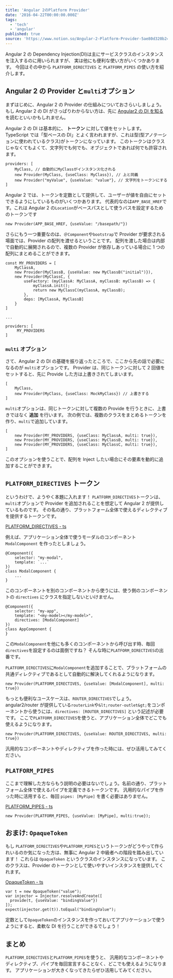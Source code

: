 ```yaml
---
title: 'Angular 2のPlatform Provider'
date: '2016-04-22T00:00:00.000Z'
tags:
  - 'tech'
  - 'angular'
published: true
source: 'https://www.notion.so/Angular-2-Platform-Provider-5ae80d320b244a6bb01b7ffa6feb932a'
---
```


Angular 2 の Dependency Injection(DI)は主にサービスクラスのインスタンスを注入するのに用いられますが、 実は他にも便利な使い方がいくつかあります。 今回はその中から `PLATFORM_DIRECTIVES` と `PLATFORM_PIPES` の使い方を紹介します。

## Angular 2 の Provider と`multi`オプション

まずはじめに、Angular 2 の Provider の仕組みについておさらいしましょう。 もし Angular 2 の DI がさっぱりわからない方は、先に [Angular2 の DI を知る](http://qiita.com/laco0416/items/61eed550d1f6070b36ab) を読むといいかもしれません。

Angular 2 の DI は基本的に、 **トークン** に対して値をセットします。 TypeScript では「型ベースの DI」とよく言われますが、これは型(型アノテーションに使われているクラス)がトークンになっています。 このトークンはクラスじゃなくてもよくて、文字列でも何でも、オブジェクトであれば何でも許容されます。

```plaintext
providers: [
    MyClass, // 自動的にMyClassがインスタンス化される
    new Provider(MyClass, {useClass: MyClass}), // 上と同義
    new Provider("myValue", {useValue: "value"}, // 文字列をトークンにする
]
```

Angular 2 では、トークンを定数として提供して、ユーザーが値を自由にセットできるようにしているものがいくつかあります。 代表的なのは`APP_BASE_HREF`です。これは Angular 2 の`Location`がベースパスとして使うバスを設定するためのトークンです

```plaintext
new Provider(APP_BASE_HREF, {useValue: "/basepath/"})
```

さらにもう一つ重要なのは、`＠Component`や`bootstrap`で Provider が要求される場面では、Provider の配列を渡せるということです。 配列を渡した場合は内部で自動的に展開されるので、複数の Provider が依存しあっている場合に 1 つの配列にまとめることができます。

```plaintext
const MY_PROVIDERS = [
    MyClassA,
    new Provider(MyClassB, {useValue: new MyClassB("initial")}),
    new Provider(MyClassC, {
        useFactory: (myClassA: MyClassA, myClassB: myClassB) => {
            myClassA.init();
            return new MyClassC(myClassA, myClassB);
        },
        deps: [MyClassA, MyClassB]
    }
]

...

providers: [
     MY_PROVIDERS
]
```

### `multi` オプション

さて、Angular 2 の DI の基礎を振り返ったところで、ここから先の話で必要になるのが `multi`オプションです。 Provider は、同じトークンに対して 2 回値をセットすると、先に Provide した方は上書きされてしまいます。

```plaintext
[
    MyClass,
    new Provider(MyClass, {useClass: MockMyClass}) // 上書きする
]
```

`multi`オプションは、同じトークンに対して複数の Provide を行うときに、上書きではなく **追加** を行います。 次の例では、複数のクラスをまとめるトークンを作り、`multi`で追加しています。

```plaintext
[
    new Provider(MY_PROVIDERS, {useClass: MyClassA, multi: true}),
    new Provider(MY_PROVIDERS, {useClass: MyClassB, multi: true}),
    new Provider(MY_PROVIDERS, {useClass: MyClassC, multi: true}),
]
```

このオプションを使うことで、配列を Inject したい場合にその要素を動的に追加することができます。

## `PLATFORM_DIRECTIVES` トークン

というわけで、ようやく本題に入れます！ `PLATFORM_DIRECTIVES`トークンは、`multi`オプションで Provider を追加されることを想定して Angular 2 が提供しているものです。 その名の通り、プラットフォーム全体で使えるディレクティブを提供するトークンです。

[PLATFORM_DIRECTIVES - ts](https://angular.io/docs/ts/latest/api/core/PLATFORM_DIRECTIVES-let.html)

例えば、アプリケーション全体で使うモーダルのコンポーネント `ModalComponent` を作ったとしましょう。

```plaintext
@Component({
    selector: "my-modal",
    template: `...`
})
class ModalComponent {
    ...
}
```

このコンポーネントを別のコンポーネントから使うには、使う側のコンポーネントの `directives` にクラスを指定しないといけません。

```plaintext
@Component({
    selector: "my-app",
    template: "<my-model></my-model>",
    directives: [ModalComponent]
})
class AppComponent {
}
```

この`ModalComponent`を他にも多くのコンポーネントから呼び出す時、毎回`directives`を設定するのは面倒ですね？ そんな時に`PLATFORM_DIRECTIVES`の出番です。

`PLATFORM_DIRECTIVES`に`ModalComponent`を追加することで、プラットフォームの共通ディレクティブであるとして自動的に解決してくれるようになります。

```plaintext
new Provider(PLATFORM_DIRECTIVES, {useValue: [ModalComponent], multi: true})
```

もっとも便利なユースケースは、`ROUTER_DIRECTIVES`でしょう。 angular2/router が提供している`routerLink`や`&lt;router-outlet&gt;`をコンポーネントから使うには、`directives: [ROUTER_DIRECTIVES]` という記述が必要です。 ここで`PLATFORM_DIRECTIVES`を使うと、アプリケーション全体でどこでも使えるようになります。

```plaintext
new Provider(PLATFORM_DIRECTIVES, {useValue: ROUTER_DIRECTIVES, multi: true})
```

汎用的なコンポーネントやディレクティブを作った時には、ぜひ活用してみてください。

## `PLATFORM_PIPES`

ここまで理解した方ならもう説明の必要はないでしょう。名前の通り、プラットフォーム全体で使えるパイプを定義できるトークンです。 汎用的なパイプを作った時に活用すると、毎回 `pipes: [MyPipe]` を書く必要はありません。

[PLATFORM_PIPES - ts](https://angular.io/docs/ts/latest/api/compiler/PLATFORM_PIPES-let.html)

```plaintext
new Provider(PLATFORM_PIPES, {useValue: [MyPipe], multi:true});
```

## おまけ: `OpaqueToken`

もし `PLATFORM_DIRECTIVES`や`PLATFORM_PIPES`というトークンがどうやって作られいるのか気になった方は、無事に Angular 2 中級者への階段を踏み出しています！ これらは `OpaqueToken` というクラスのインスタンスになっています。 このクラスは、Provider のトークンとして使いやすいインスタンスを提供してくれます。

[OpaqueToken - ts](https://angular.io/docs/ts/latest/api/core/OpaqueToken-class.html)

```plaintext
var t = new OpaqueToken("value");
var injector = Injector.resolveAndCreate([
  provide(t, {useValue: "bindingValue"})
]);
expect(injector.get(t)).toEqual("bindingValue");
```

定数として`OpaqueToken`のインスタンスを作っておいてアプリケーションで使うようにすると、柔軟な DI を行うことができるでしょう！

## まとめ

`PLATFORM_DIRECTIVES`と`PLATFORM_PIPES`を使うと、 汎用的なコンポーネントやディレクティブ、パイプを毎回宣言することなく、どこでも使えるようになります。 アプリケーションが大きくなってきたらぜひ活用してみてください。
